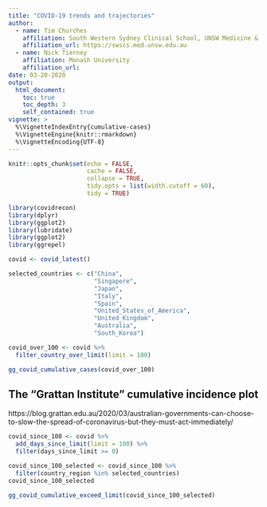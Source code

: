 ```yaml
---
title: "COVID-19 trends and trajectories"
author:
  - name: Tim Churches 
    affiliation: South Western Sydney Clinical School, UNSW Medicine & Ingham Institute of Applied Medical Research, Liverpool, Sydney, Australia
    affiliation_url: https://swscs.med.unsw.edu.au
  - name: Nick Tierney 
    affiliation: Monash University
    affiliation_url: 
date: 03-20-2020
output:
  html_document:
    toc: true
    toc_depth: 3
    self_contained: true
vignette: >
  %\VignetteIndexEntry{cumulative-cases}
  %\VignetteEngine{knitr::rmarkdown}
  %\VignetteEncoding{UTF-8}
---
```


```r
knitr::opts_chunk$set(echo = FALSE, 
                      cache = FALSE,
                      collapse = TRUE,
                      tidy.opts = list(width.cutoff = 60),
                      tidy = TRUE)
```

```r
library(covidrecon)
library(dplyr)
library(ggplot2)
library(lubridate)
library(ggplot2)
library(ggrepel)
```

```r
covid <- covid_latest()
```

```r
selected_countries <- c("China",
                        "Singapore",
                        "Japan",
                        "Italy",
                        "Spain",
                        "United_States_of_America",
                        "United_Kingdom",
                        "Australia",
                        "South_Korea")

```

```r
covid_over_100 <- covid %>% 
  filter_country_over_limit(limit = 100)
```


```r
gg_covid_cumulative_cases(covid_over_100)
```

## The "Grattan Institute" cumulative incidence plot

https://blog.grattan.edu.au/2020/03/australian-governments-can-choose-to-slow-the-spread-of-coronavirus-but-they-must-act-immediately/

```r
covid_since_100 <- covid %>% 
  add_days_since_limit(limit = 100) %>% 
  filter(days_since_limit >= 0)
```


```r
covid_since_100_selected <- covid_since_100 %>% 
  filter(country_region %in% selected_countries)
covid_since_100_selected
```

```r
gg_covid_cumulative_exceed_limit(covid_since_100_selected)
```


